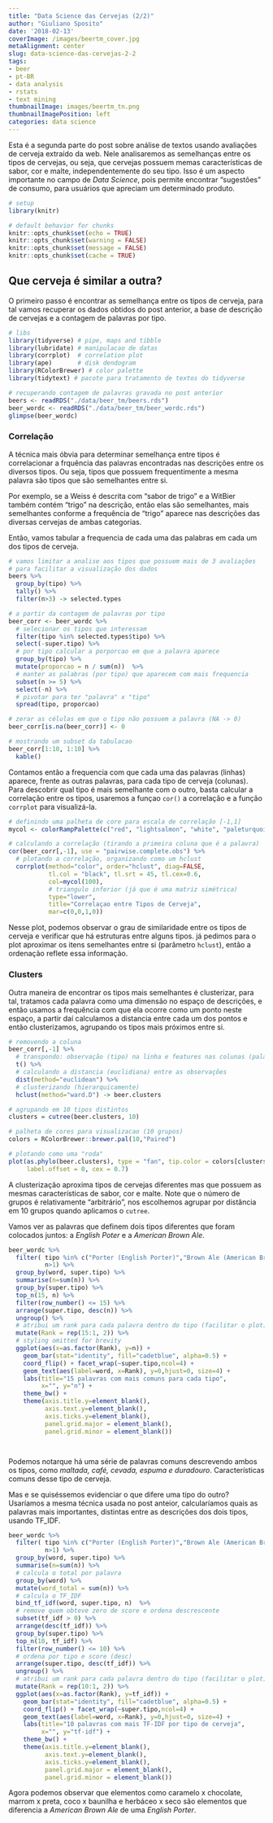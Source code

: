 ```yaml
---
title: "Data Science das Cervejas (2/2)"
author: "Giuliano Sposito"
date: '2018-02-13'
coverImage: /images/beertm_cover.jpg
metaAlignment: center
slug: data-science-das-cervejas-2-2
tags:
- beer
- pt-BR
- data analysis
- rstats
- text mining
thumbnailImage: images/beertm_tn.png
thumbnailImagePosition: left
categories: data science
---
```


Esta é a segunda parte do post sobre análise de textos usando avaliações de cerveja extraído da web. Nele analisaremos as semelhanças entre os tipos de cervejas, ou seja, que cervejas possuem memas características de sabor, cor e malte, independentemente do seu tipo. Isso é um aspecto importante no campo de _Data Science_, pois permite encontrar "sugestões" de consumo, para usuários que apreciam um determinado produto.

<!--more-->


```r
# setup
library(knitr)

# default behavior for chunks
knitr::opts_chunk$set(echo = TRUE)
knitr::opts_chunk$set(warning = FALSE)
knitr::opts_chunk$set(message = FALSE)
knitr::opts_chunk$set(cache = TRUE)
```

## Que cerveja é similar a outra?

O primeiro passo é encontrar as semelhança entre os tipos de cerveja, para tal vamos recuperar os dados obtidos do post anterior, a base de descrição de cervejas e a contagem de palavras por tipo.

```r

# libs
library(tidyverse) # pipe, maps and tibble
library(lubridate) # manipulacao de datas
library(corrplot)  # correlation plot
library(ape)       # disk dendogram
library(RColorBrewer) # color palette
library(tidytext) # pacote para tratamento de textos do tidyverse 

# recuperando contagem de palavras gravada no post anterior
beers <- readRDS("./data/beer_tm/beers.rds")
beer_wordc <- readRDS("./data/beer_tm/beer_wordc.rds")
glimpse(beer_wordc)
```

### Correlação

A técnica mais óbvia para determinar semelhança entre tipos é correlacionar a frquência das palavras encontradas nas descrições entre os diversos tipos. Ou seja, tipos que possuem frequentimente a mesma palavra são tipos que são semelhantes entre si.

Por exemplo, se a Weiss é descrita com "sabor de trigo" e a WitBier também contém "trigo" na descrição, então elas são semelhantes, mais semelhantes conforme a frequência de "trigo" aparece nas descrições das diversas cervejas de ambas categorias.

Então, vamos tabular a frequencia de cada uma das palabras em cada um dos tipos de cerveja.

```r

# vamos limitar a analise aos tipos que possuem mais de 3 avaliações
# para facilitar a visualização dos dados 
beers %>% 
  group_by(tipo) %>% 
  tally() %>% 
  filter(n>3) -> selected.types

# a partir da contagem de palavras por tipo
beer_corr <- beer_wordc %>%
  # selecionar os tipos que interessam
  filter(tipo %in% selected.types$tipo) %>%
  select(-super.tipo) %>%
  # por tipo calcular a porporcao em que a palavra aparece
  group_by(tipo) %>%
  mutate(proporcao = n / sum(n))  %>%
  # manter as palabras (por tipo) que aparecem com mais frequencia
  subset(n >= 5) %>%
  select(-n) %>%
  # pivotar para ter "palavra" x "tipo"
  spread(tipo, proporcao)

# zerar as células em que o tipo não possuem a palavra (NA -> 0)
beer_corr[is.na(beer_corr)] <- 0 

# mostrando um subset da tabulacao
beer_corr[1:10, 1:10] %>%
  kable()
```


Contamos então a frequencia com que cada uma das palavras (linhas) aparece, frente as outras palavras, para cada tipo de cerveja (colunas). Para descobrir qual tipo é mais semelhante com o outro, basta calcular a correlação entre os tipos, usaremos a funçao `cor()` a correlação e a função `corrplot` para visualizá-la.

```r

# definindo uma palheta de core para escala de correlação [-1,1]
mycol <- colorRampPalette(c("red", "lightsalmon", "white", "paleturquoise", "blue"))

# calculando a correlação (tirando a primeira coluna que é a palavra)
cor(beer_corr[,-1], use = "pairwise.complete.obs") %>%  
  # plotando a correlação, organizando como um hclust
  corrplot(method="color", order="hclust", diag=FALSE, 
           tl.col = "black", tl.srt = 45, tl.cex=0.6,
           col=mycol(100), 
           # triangulo inferior (já que é uma matriz simétrica)
           type="lower",
           title="Correlaçao entre Tipos de Cerveja",
           mar=c(0,0,1,0))


```

Nesse plot, podemos observar o grau de similaridade entre os tipos de cerveja e verificar que há estruturas entre alguns tipos. já pedimos para o plot aproximar os itens semelhantes entre si (parâmetro `hclust`), então a ordenação reflete essa informação.

### Clusters

Outra maneira de encontrar os tipos mais semelhantes é clusterizar, para tal, tratamos cada palavra como uma dimensão no espaço de descrições, e então usamos a frequência com que ela ocorre como um ponto neste espaço, a partir daí calculamos a distancia entre cada um dos pontos e então clusterizamos, agrupando os tipos mais próximos entre si.

```r

# removendo a coluna
beer_corr[,-1] %>%
  # transpondo: observação (tipo) na linha e features nas colunas (palavras)
  t() %>%
  # calculando a distancia (euclidiana) entre as observações
  dist(method="euclidean") %>%
  # clusterizando (hierarquicamente)
  hclust(method="ward.D") -> beer.clusters

# agrupando em 10 tipos distintos
clusters = cutree(beer.clusters, 10)

# palheta de cores para visualizacao (10 grupos)
colors = RColorBrewer::brewer.pal(10,"Paired")

# plotando como uma "roda"
plot(as.phylo(beer.clusters), type = "fan", tip.color = colors[clusters],
     label.offset = 0, cex = 0.7)
```

A clusterização aproxima tipos de cervejas diferentes mas que possuem as mesmas características de sabor, cor e malte. Note que o número de grupos é relativamente "arbitrário", nos escolhemos agrupar por distância em 10 grupos quando aplicamos o `cutree`. 


Vamos ver as palavras que definem dois tipos diferentes que foram colocados juntos: a _English Poter_ e a _American Brown Ale_.

```r

beer_wordc %>%
  filter( tipo %in% c("Porter (English Porter)","Brown Ale (American Brown Ale)"),
          n>1) %>%
  group_by(word, super.tipo) %>%
  summarise(n=sum(n)) %>%
  group_by(super.tipo) %>%
  top_n(15, n) %>%
  filter(row_number() <= 15) %>%
  arrange(super.tipo, desc(n)) %>%
  ungroup() %>%
  # atribui um rank para cada palavra dentro do tipo (facilitar o plot) 
  mutate(Rank = rep(15:1, 2)) %>%
  # styling omitted for brevity
  ggplot(aes(x=as.factor(Rank), y=n)) +  
    geom_bar(stat="identity", fill="cadetblue", alpha=0.5) + 
    coord_flip() + facet_wrap(~super.tipo,ncol=4) + 
    geom_text(aes(label=word, x=Rank), y=0,hjust=0, size=4) +
    labs(title="15 palavras com mais comuns para cada tipo", 
         x="", y="n") +
    theme_bw() + 
    theme(axis.title.y=element_blank(),
          axis.text.y=element_blank(),
          axis.ticks.y=element_blank(),
          panel.grid.major = element_blank(),
          panel.grid.minor = element_blank())




```
 
 Podemos notarque há uma série de palavras comuns descrevendo ambos os tipos, como _maltada, café, cevada, espuma e duradouro_. Características comuns desse tipo de cerveja.
 
 Mas e se quiséssemos evidenciar o que difere uma tipo do outro? Usaríamos a mesma técnica usada no post anteior, calcularíamos quais as palavras mais importantes, distintas entre as descrições dos dois tipos, usando TF_IDF.


```r

beer_wordc %>%
  filter( tipo %in% c("Porter (English Porter)","Brown Ale (American Brown Ale)"),
          n>1) %>%
  group_by(word, super.tipo) %>%
  summarise(n=sum(n)) %>%
  # calcula o total por palavra
  group_by(word) %>%
  mutate(word_total = sum(n)) %>%
  # calcula o TF_IDF
  bind_tf_idf(word, super.tipo, n)  %>%
  # remove quem obteve zero de score e ordena descrescente
  subset(tf_idf > 0) %>%
  arrange(desc(tf_idf)) %>%
  group_by(super.tipo) %>%
  top_n(10, tf_idf) %>% 
  filter(row_number() <= 10) %>% 
  # ordena por tipo e score (desc)
  arrange(super.tipo, desc(tf_idf)) %>%
  ungroup() %>%
  # atribui um rank para cada palavra dentro do tipo (facilitar o plot) 
  mutate(Rank = rep(10:1, 2)) %>%
  ggplot(aes(x=as.factor(Rank), y=tf_idf)) +  
    geom_bar(stat="identity", fill="cadetblue", alpha=0.5) + 
    coord_flip() + facet_wrap(~super.tipo,ncol=4) + 
    geom_text(aes(label=word, x=Rank), y=0,hjust=0, size=4) +
    labs(title="10 palavras com mais TF-IDF por tipo de cerveja", 
         x="", y="tf-idf") +
    theme_bw() + 
    theme(axis.title.y=element_blank(),
          axis.text.y=element_blank(),
          axis.ticks.y=element_blank(),
          panel.grid.major = element_blank(),
          panel.grid.minor = element_blank())

```

Agora podemos observar que elementos como caramelo x chocolate, marrom x preta, coco x baunilha e herbáceo x seco são elementos que diferencia a _American Brown Ale_ de uma _English Porter_.



